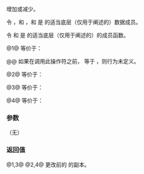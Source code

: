 {{cpp/ranges/chunk_by_view/iterator/title|1=operator++,--}}
{{cpp/ranges/chunk_by_view/navbar}}

{{dcl begin}}
{{dcl|num=1|since=c++23|
constexpr /*iterator*/&amp; operator++();
}}
{{dcl|num=2|since=c++23|
constexpr /*iterator*/ operator++(int);
}}
{{dcl|num=3|since=c++23|
constexpr /*iterator*/&amp; operator--() requires ranges::bidirectional_range&lt;V&gt;;
}}
{{dcl|num=4|since=c++23|
constexpr /*iterator*/ operator--(int) requires ranges::bidirectional_range&lt;V&gt;;
}}
{{dcl end}}

增加或减少{{rlp|iterator|迭代器}}。

令
{{rlpi|/#数据成员|parent_}}，和
{{rlpi|/#数据成员|current_}}，和
{{rlpi|/#数据成员|next_}} 是 {{rlp|iterator}} 的适当底层（仅用于阐述的）数据成员。

令
{{lti|cpp/ranges/chunk_by_view/helpers#find_next|find-next}} 和
{{lti|cpp/ranges/chunk_by_view/helpers#find_prev|find-prev}} 是
{{lc|ranges::chunk_by_view}} 的适当底层（仅用于阐述的）的成员函数。

@1@ 等价于：
{{source|1=
current_ = next_;
next_ = parent_-&gt;/*find-next*/(current_);
return *this;
}}

@@ 如果在调用此操作符之前，{{rlpi|/#数据成员|current_}} 等于 {{rlpi|/#数据成员|next_}}，则行为未定义。

@2@ 等价于：{{c|1=auto tmp = *this; ++*this; return tmp;}}

@3@ 等价于：
{{source|1=
next_ = current_;
current_ = parent_-&gt;/*find-prev*/(next_);
return *this;
}}

@4@ 等价于：{{c|1=auto tmp = *this; --*this; return tmp;}}

===参数===
（无）

===返回值===
@1,3@ {{c|*this}}
@2,4@ 更改前的 {{c|*this}} 的副本。

{{langlinks|de|en|es|ja|ru}}